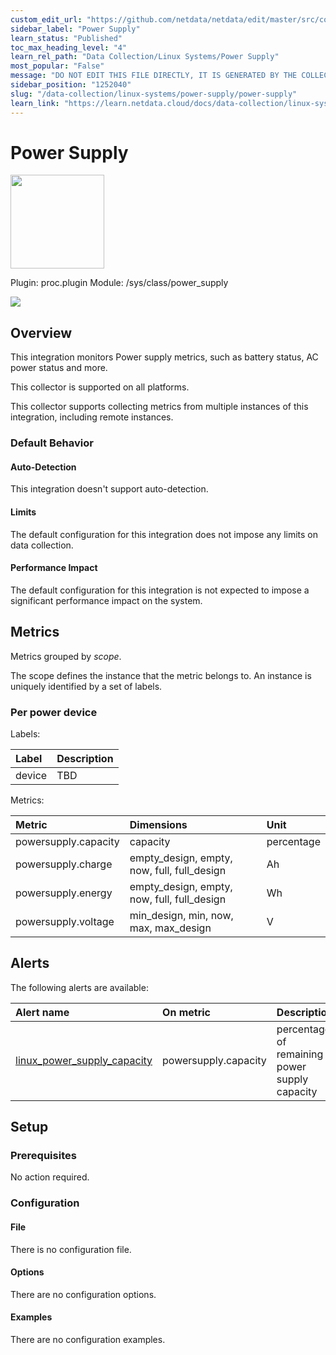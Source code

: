 ```yaml
---
custom_edit_url: "https://github.com/netdata/netdata/edit/master/src/collectors/proc.plugin/metadata.yaml"
sidebar_label: "Power Supply"
learn_status: "Published"
toc_max_heading_level: "4"
learn_rel_path: "Data Collection/Linux Systems/Power Supply"
most_popular: "False"
message: "DO NOT EDIT THIS FILE DIRECTLY, IT IS GENERATED BY THE COLLECTOR'S metadata.yaml FILE"
sidebar_position: "1252040"
slug: "/data-collection/linux-systems/power-supply/power-supply"
learn_link: "https://learn.netdata.cloud/docs/data-collection/linux-systems/power-supply/power-supply"
---
```



# Power Supply


<img src="https://netdata.cloud/img/powersupply.svg" width="150"/>


Plugin: proc.plugin
Module: /sys/class/power_supply

<img src="https://img.shields.io/badge/maintained%20by-Netdata-%2300ab44" />

## Overview

This integration monitors Power supply metrics, such as battery status, AC power status and more.



This collector is supported on all platforms.

This collector supports collecting metrics from multiple instances of this integration, including remote instances.


### Default Behavior

#### Auto-Detection

This integration doesn't support auto-detection.

#### Limits

The default configuration for this integration does not impose any limits on data collection.

#### Performance Impact

The default configuration for this integration is not expected to impose a significant performance impact on the system.


## Metrics

Metrics grouped by *scope*.

The scope defines the instance that the metric belongs to. An instance is uniquely identified by a set of labels.



### Per power device



Labels:

| Label      | Description     |
|:-----------|:----------------|
| device | TBD |

Metrics:

| Metric | Dimensions | Unit |
|:------|:----------|:----|
| powersupply.capacity | capacity | percentage |
| powersupply.charge | empty_design, empty, now, full, full_design | Ah |
| powersupply.energy | empty_design, empty, now, full, full_design | Wh |
| powersupply.voltage | min_design, min, now, max, max_design | V |



## Alerts


The following alerts are available:

| Alert name  | On metric | Description |
|:------------|:----------|:------------|
| [ linux_power_supply_capacity ](https://github.com/netdata/netdata/blob/master/src/health/health.d/linux_power_supply.conf) | powersupply.capacity | percentage of remaining power supply capacity |


## Setup

### Prerequisites

No action required.

### Configuration

#### File

There is no configuration file.
#### Options



There are no configuration options.

#### Examples
There are no configuration examples.


